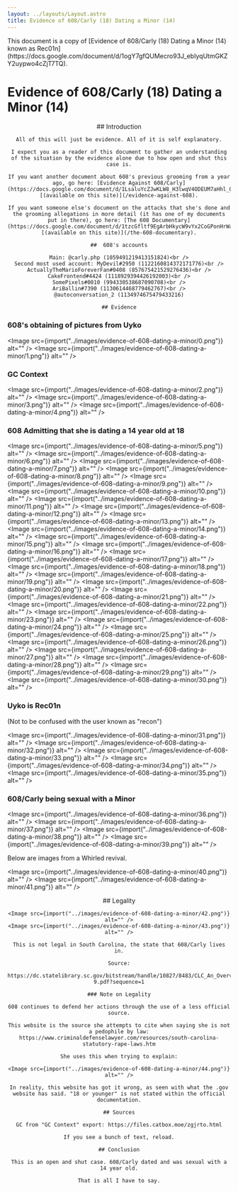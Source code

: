 ```yaml
---
layout: ../layouts/Layout.astro
title: Evidence of 608/Carly (18) Dating a Minor (14)
---
```



<div class="notification">
	This document is a copy of [Evidence of 608/Carly (18) Dating a Minor (14) known as Rec01n](https://docs.google.com/document/d/1ogY7gfQUMecro93J_ebIyqUtmGKZY2uypwo4cZjT7TQ).

</div>

# Evidence of 608/Carly (18) Dating a Minor (14)

<div style="text-align:center">
	## Introduction

    All of this will just be evidence. All of it is self explanatory.

    I expect you as a reader of this document to gather an understanding of the situation by the evidence alone due to how open and shut this case is.

    If you want another document about 608's previous grooming from a year ago, go here: [Evidence Against 608/Carly](https://docs.google.com/document/d/1LsaluYcZJwKLW8_H3lwqV4ODEUM7aHhl_OAJa7oHGdo) [(available on this site)](/evidence-against-608).

    If you want someone else's document on the attacks that she's done and the grooming allegations in more detail (it has one of my documents put in there), go here: [The 608 Documentary](https://docs.google.com/document/d/1tzcGfltf9EgArbHkycW9vYx2CoGPonHrWa29d_RyIbc) [(available on this site)](/the-608-documentary).

    ##	608's accounts

    Main: @carly.php (1059491219413151824)<br />
    Second most used account: MyDevil#2950 (1122160814372171776)<br />
    ActuallyTheMarioForeverFan#0408 (857675421529276436)<br />
    CakeFrontend#4424 (1118929394426192003)<br />
    SomePixels#0010 (994330538687090708)<br />
    AriBallin#7390 (1130614468779462767)<br />
    @autoconversation_2 (1134974675479433216)

    ## Evidence

</div>

### 608's obtaining of pictures from Uyko

<Image src={import("../images/evidence-of-608-dating-a-minor/0.png")} alt="" />
<Image src={import("../images/evidence-of-608-dating-a-minor/1.png")} alt="" />

### GC Context

<Image src={import("../images/evidence-of-608-dating-a-minor/2.png")} alt="" />
<Image src={import("../images/evidence-of-608-dating-a-minor/3.png")} alt="" />
<Image src={import("../images/evidence-of-608-dating-a-minor/4.png")} alt="" />

### 608 Admitting that she is dating a 14 year old at 18

<Image src={import("../images/evidence-of-608-dating-a-minor/5.png")} alt="" />
<Image src={import("../images/evidence-of-608-dating-a-minor/6.png")} alt="" />
<Image src={import("../images/evidence-of-608-dating-a-minor/7.png")} alt="" />
<Image src={import("../images/evidence-of-608-dating-a-minor/8.png")} alt="" />
<Image src={import("../images/evidence-of-608-dating-a-minor/9.png")} alt="" />
<Image src={import("../images/evidence-of-608-dating-a-minor/10.png")} alt="" />
<Image src={import("../images/evidence-of-608-dating-a-minor/11.png")} alt="" />
<Image src={import("../images/evidence-of-608-dating-a-minor/12.png")} alt="" />
<Image src={import("../images/evidence-of-608-dating-a-minor/13.png")} alt="" />
<Image src={import("../images/evidence-of-608-dating-a-minor/14.png")} alt="" />
<Image src={import("../images/evidence-of-608-dating-a-minor/15.png")} alt="" />
<Image src={import("../images/evidence-of-608-dating-a-minor/16.png")} alt="" />
<Image src={import("../images/evidence-of-608-dating-a-minor/17.png")} alt="" />
<Image src={import("../images/evidence-of-608-dating-a-minor/18.png")} alt="" />
<Image src={import("../images/evidence-of-608-dating-a-minor/19.png")} alt="" />
<Image src={import("../images/evidence-of-608-dating-a-minor/20.png")} alt="" />
<Image src={import("../images/evidence-of-608-dating-a-minor/21.png")} alt="" />
<Image src={import("../images/evidence-of-608-dating-a-minor/22.png")} alt="" />
<Image src={import("../images/evidence-of-608-dating-a-minor/23.png")} alt="" />
<Image src={import("../images/evidence-of-608-dating-a-minor/24.png")} alt="" />
<Image src={import("../images/evidence-of-608-dating-a-minor/25.png")} alt="" />
<Image src={import("../images/evidence-of-608-dating-a-minor/26.png")} alt="" />
<Image src={import("../images/evidence-of-608-dating-a-minor/27.png")} alt="" />
<Image src={import("../images/evidence-of-608-dating-a-minor/28.png")} alt="" />
<Image src={import("../images/evidence-of-608-dating-a-minor/29.png")} alt="" />
<Image src={import("../images/evidence-of-608-dating-a-minor/30.png")} alt="" />

### Uyko is Rec01n

(Not to be confused with the user known as "recon")

<Image src={import("../images/evidence-of-608-dating-a-minor/31.png")} alt="" />
<Image src={import("../images/evidence-of-608-dating-a-minor/32.png")} alt="" />
<Image src={import("../images/evidence-of-608-dating-a-minor/33.png")} alt="" />
<Image src={import("../images/evidence-of-608-dating-a-minor/34.png")} alt="" />
<Image src={import("../images/evidence-of-608-dating-a-minor/35.png")} alt="" />

### 608/Carly being sexual with a Minor

<Image src={import("../images/evidence-of-608-dating-a-minor/36.png")} alt="" />
<Image src={import("../images/evidence-of-608-dating-a-minor/37.png")} alt="" />
<Image src={import("../images/evidence-of-608-dating-a-minor/38.png")} alt="" />
<Image src={import("../images/evidence-of-608-dating-a-minor/39.png")} alt="" />

Below are images from a Whirled revival.

<Image src={import("../images/evidence-of-608-dating-a-minor/40.png")} alt="" />
<Image src={import("../images/evidence-of-608-dating-a-minor/41.png")} alt="" />

<div style="text-align:center">
	## Legality

    <Image src={import("../images/evidence-of-608-dating-a-minor/42.png")} alt="" />
    <Image src={import("../images/evidence-of-608-dating-a-minor/43.png")} alt="" />

    This is not legal in South Carolina, the state that 608/Carly lives in.

    Source:

    https://dc.statelibrary.sc.gov/bitstream/handle/10827/8483/CLC_An_Overview_of_Sex_Offenses_2010-9.pdf?sequence=1

    ### Note on Legality

    608 continues to defend her actions through the use of a less official source.

    This website is the source she attempts to cite when saying she is not a pedophile by law: https://www.criminaldefenselawyer.com/resources/south-carolina-statutory-rape-laws.htm

    She uses this when trying to explain:

    <Image src={import("../images/evidence-of-608-dating-a-minor/44.png")} alt="" />

    In reality, this website has got it wrong, as seen with what the .gov website has said. "18 or younger" is not stated within the official documentation.

    ## Sources

    GC from "GC Context" export: https://files.catbox.moe/zgjrto.html

    If you see a bunch of text, reload.

    ## Conclusion

    This is an open and shut case. 608/Carly dated and was sexual with a 14 year old.

    That is all I have to say.

</div>
